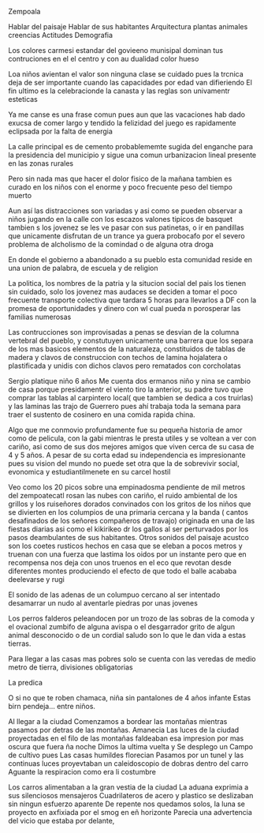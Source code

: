 Zempoala

Hablar del paisaje
Hablar de sus habitantes
Arquitectura
plantas animales
creencias
Actitudes
Demografia


Los colores carmesi estandar del govieeno munisipal dominan tus contruciones en el el centro y con au dualidad color hueso

Loa niños avientan el valor son ninguna clase se cuidado pues la trcnica deja de ser importante cuando las capacidades por edad van difieriendo
El fin ultimo es la celebracionde la canasta y las reglas son univamentr esteticas

Ya me canse es una frase comun pues aun que las vacaciones hab dado exucsa de comer largo y tendido la felizidad del juego es rapidamente eclipsada por la falta de energia

La calle principal es de cemento probablememte sugida del enganche para la presidencia del municipio y sigue una comun urbanizacion lineal presente en las zonas rurales

Pero sin nada mas que hacer el dolor fisico de la mañana tambien es curado en los niños con el enorme y poco frecuente peso del tiempo muerto

Aun así las distracciones son variadas y asi como se pueden observar a niños jugando en la calle con los escazos valones tipicos de basquet tambien s los jovenez se les ve pasar con sus patinetas, o ir en pandillas que unicamente disfrutan de un trance ya guera probocafo por el severo problema de alcholismo de la comindad o de alguna otra droga

En donde el gobierno a abandonado a su pueblo esta comunidad reside en una union de palabra, de escuela y de religion

La politica, los nombres de la patria y la situcion social del pais los tienen sin cuidado, solo los jovenez mas audaces se deciden a tomar el poco frecuente transporte colectiva que tardara 5 horas para llevarlos a DF con la promesa de oportunidades y dinero con wl cual pueda n porosperar las familias numerosas

Las contrucciones son improvisadas a penas se desvian de la columna vertebral del pueblo, y constutuyen unicamente una barrera que los separa de los mas basicos elementos de la naturaleza, constituidos de tablas de madera y clavos de construccion con techos de lamina hojalatera o plastificada y unidis con dichos clavos pero rematados con corcholatas

Sergio platique niño 6 años
Me cuenta dos ermanos niño y nina se cambio de casa porque presidamentr el viento tiro la anterior, su padre tuvo que comprar las tablas al carpintero local( que tambien se dedica a cos truirlas) y las laminas las trajo de Guerrero pues ahí trabaja toda la semana para traer el sustento de cosinero en una comida rapida china.

Algo que me conmovio profundamente fue su pequeña historia de amor como de pelicula, con la gabi mientras le presta utiles y se voltean a ver con cariño, asi como de sus dos mejores amigos que viven cerca de su casa de 4 y 5 años. A pesar de su corta edad su independencia es impresionante pues su vision del mundo no puede set otra que la de sobrevivir social, evonomica y estudiantilmenete en su  carcel hostil

Veo como los 20 picos sobre una empinadosma pendiente de mil metros del zempoatecatl rosan las nubes con cariño, el ruido ambiental de los grillos y los ruiseñores dorados convinados con los gritos de los niños que se divierten en los columpios de una primaria cercana y la banda ( cantos desafinados de los señores compañeros de travajo) originada en una de las fiestas diarias asi como el kikirikeo dr los gallos al ser perturvados por los pasos deambulantes de sus habitantes. Otros sonidos del paisaje acustco son los coetes rusticos hechos en casa que se eleban a pocos metros y truenan con una fuerza que lastima los oidos por un instante pero que en recompensa nos deja con unos truenos en el eco que revotan desde diferentes montes produciendo el efecto de que todo el balle acababa deelevarse y rugi

El sonido de las adenas de un columpuo cercano al ser intentado desamarrar un nudo al aventarle piedras por unas jovenes

Los perros falderos peleandocen por un trozo de las sobras de la comoda y el ovacional zumbifo de alguna avispa o el desgarrador grito de algun animal desconocido o de un cordial saludo son lo que le dan vida a estas tierras.

Para llegar a las casas mas pobres solo se cuenta con las veredas de
medio metro de tierra, divisiones obligatorias

La predica

O si no que te roben chamaca, niña sin pantalones de 4 años infante
Estas birn pendeja... entre niños.

Al llegar a la ciudad
Comenzamos a bordear las montañas  mientras pasamos por detras de las montañas.
Amanecia
Las luces de la ciudad proyectadas en el filo de las montañas faldeaban esa impresion por mas oscura que fuera ña noche
Dimos la ultima vuelta y Se desplego un Campo de cultivo
pues Las casas humildes florecian
Pasamos por un tunel y las continuas luces proyevtaban un caleidoscopio de dobras dentro del carro Aguante la respiracion como era li costumbre

Los carros alimentaban a la gran vestia de la ciudad
La aduana exprimia a sus silenciosos mensajeros
Cuadrilateros de acero y plastico se deslizaban sin ningun esfuerzo aparente
De repente nos quedamos solos, la luna se proyecto en axfixiada por el smog en eñ horizonte
Parecia una advertencia del vicio que estaba por delante,
